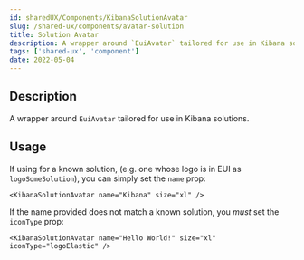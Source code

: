 ```yaml
---
id: sharedUX/Components/KibanaSolutionAvatar
slug: /shared-ux/components/avatar-solution
title: Solution Avatar
description: A wrapper around `EuiAvatar` tailored for use in Kibana solutions.
tags: ['shared-ux', 'component']
date: 2022-05-04
---
```


## Description

A wrapper around `EuiAvatar` tailored for use in Kibana solutions.

## Usage

If using for a known solution, (e.g. one whose logo is in EUI as `logoSomeSolution`), you can simply set the `name` prop:

```tsx
<KibanaSolutionAvatar name="Kibana" size="xl" />
```

If the name provided does not match a known solution, you *must* set the `iconType` prop:

```tsx
<KibanaSolutionAvatar name="Hello World!" size="xl" iconType="logoElastic" />
```
